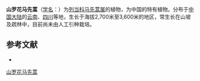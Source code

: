 {{Speciesbox
| name = 山罗花马先蒿
| status = 
| status_system = 
| image =
| genus = Pedicularis
| species = melampyriflora
| authority = Franch. ex Maxim.
}}

'''山罗花马先蒿'''（[[学名|学名]]：{{lang|la|''Pedicularis melampyriflora''}}）为[[列当科|列当科]][[马先蒿属|马先蒿属]]的植物，为中国的特有植物。分布于[[中国大陆|中国大陆]]的[[云南|云南]]、[[四川|四川]]等地，生长于海拔2,700米至3,600米的地区，常生长在山坡及疏林中，目前尚未由人工引种栽培。

== 参考文献 ==
<div class="references-small">
* {{cite web| url =http://www.bioinfo.cn/db05/KmzwSpecies.php?action=view&id=21343| title =山罗花马先蒿| work =《中国高等植物数据库全库》| publisher =中国科学院微生物研究所| author =昆明植物研究所| accessdate =2009-02-25| deadurl =yes| archiveurl =https://web.archive.org/web/20160305024517/http://www.bioinfo.cn/db05/KmzwSpecies.php?action=view&id=21343| archivedate =2016-03-05}}
</div>
{{Taxonbar|from=Q11046807}}

[[Category:马先蒿属|山罗花马先蒿]]


{{植物小作品}}